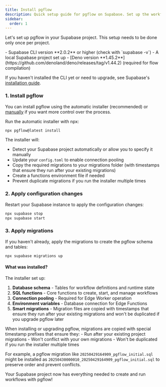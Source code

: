```yaml
---
title: Install pgflow
description: Quick setup guide for pgflow on Supabase. Set up the workflow engine in your project with a simple npx command.
sidebar:
  order: 1
---
```



Let's set up pgflow in your Supabase project. This setup needs to be done only once per project.

<NotProductionReady />

<Aside type="caution" title="Prerequisites">
- Supabase CLI version **2.0.2** or higher (check with `supabase -v`)
- A local Supabase project set up
- [Deno version **1.45.2**](https://github.com/denoland/deno/releases/tag/v1.44.2) (required for flow compilation)


If you haven't installed the CLI yet or need to upgrade, see Supabase's [installation guide](https://supabase.com/docs/guides/cli).
</Aside>

### 1. Install pgflow

You can install pgflow using the automatic installer (recommended) or [manually](/how-to/manual-installation/) if you want more control over the process.

Run the automatic installer with npx:

```bash frame="none"
npx pgflow@latest install
```

The installer will:
- Detect your Supabase project automatically or allow you to specify it manually
- Update your `config.toml` to enable connection pooling
- Copy the required migrations to your migrations folder (with timestamps that ensure they run after your existing migrations)
- Create a functions environment file if needed
- Prevent duplicate migrations if you run the installer multiple times

### 2. Apply configuration changes

Restart your Supabase instance to apply the configuration changes:

```bash frame="none"
npx supabase stop
npx supabase start
```

### 3. Apply migrations

If you haven't already, apply the migrations to create the pgflow schema and tables:

```bash frame="none"
npx supabase migrations up
```

#### What was installed?

The installer set up:

1. **Database schema** - Tables for workflow definitions and runtime state
2. **SQL functions** - Core functions to create, start, and manage workflows
3. **Connection pooling** - Required for Edge Worker operation
4. **Environment variables** - Database connection for Edge Functions
5. **Smart migrations** - Migration files are copied with timestamps that ensure they run after your existing migrations and won't be duplicated if you upgrade pgflow later

<Aside type="note" title="About migrations">
When installing or upgrading pgflow, migrations are copied with special timestamp prefixes that ensure they:
- Run after your existing project migrations
- Won't conflict with your own migrations
- Won't be duplicated if you run the installer multiple times

For example, a pgflow migration like `20250429164909_pgflow_initial.sql` might be installed as `20250430000010_20250429164909_pgflow_initial.sql` to preserve order and prevent conflicts.
</Aside>

Your Supabase project now has everything needed to create and run workflows with pgflow!
